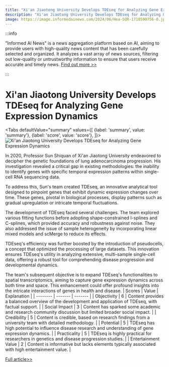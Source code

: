 ```yaml
---
title: "Xi'an Jiaotong University Develops TDEseq for Analyzing Gene Expression Dynamics"
description: "Xi'an Jiaotong University Develops TDEseq for Analyzing Gene Expression Dynamics"
image: https://image.informedainews.com/2024/06/Hea-SQR-1718590756-0.jpg
---
```



:::info

"Informed AI News" is a news aggregation platform based on AI, aiming to provide users with high-quality news content that has been carefully selected and organized. It analyzes a vast array of news sources, filtering out low-quality or untrustworthy information to ensure that users receive accurate and timely news.  [Find out more >>](/)

:::

# Xi'an Jiaotong University Develops TDEseq for Analyzing Gene Expression Dynamics


<Tabs
	defaultValue="summary"
	values={[
	{label: 'summary', value: 'summary'},
	{label: 'score', value: 'score'},
]}>
<TabItem value="summary">
<img
  src="https://image.informedainews.com/2024/06/Hea-SQR-1718590756-0.jpg"
  alt="Xi'an Jiaotong University Develops TDEseq for Analyzing Gene Expression Dynamics"
/>



In 2020, Professor Sun Shiquan of Xi'an Jiaotong University endeavored to decipher the genetic foundations of lung adenocarcinoma progression. His investigation revealed a critical gap in existing methodologies: the inability to identify genes with specific temporal expression patterns within single-cell RNA sequencing data.

To address this, Sun's team created TDEseq, an innovative analytical tool designed to pinpoint genes that exhibit dynamic expression changes over time. These genes, pivotal in biological processes, display patterns such as gradual upregulation or intricate temporal fluctuations.

The development of TDEseq faced several challenges. The team explored various fitting functions before adopting shape-constrained I-splines and C-splines, which provided accuracy and robustness against noise. They also addressed the issue of sample heterogeneity by incorporating linear mixed models and scMerge to reduce its effects.

TDEseq's efficiency was further boosted by the introduction of pseudocells, a concept that optimized the processing of large datasets. This innovation ensures TDEseq's utility in analyzing extensive, multi-sample single-cell data, offering a robust tool for comprehending disease progression and developmental dynamics.

The team's subsequent objective is to expand TDEseq's functionalities to spatial transcriptomics, aiming to capture gene expression dynamics across both time and space. This enhancement could offer profound insights into the intricate interactions of genes in health and disease.
</TabItem>
<TabItem value="score">
	| Scores     | Value   | Explanation |
	| -------- | ------- | ------- |
	| Objectivity  | 6    | Content provides a balanced overview of the development and application of TDEseq, with factual support.    |
	| Social Impact | 3     | Content has sparked some academic and research community discussion but limited broader social impact.    |
	| Credibility    | 5    | Content is credible, based on research findings from a university team with detailed methodology.    |
	| Potential    | 5    | TDEseq has high potential to influence disease research and understanding of gene expression dynamics.    |
	| Practicality    | 5    | TDEseq is highly practical for researchers in genetics and disease progression studies.    |
	| Entertainment Value    | 2    | Content is informative but lacks elements typically associated with high entertainment value.    |
</TabItem>
</Tabs>

[Full article>>](https://www.mittrchina.com/news/detail/13435)
